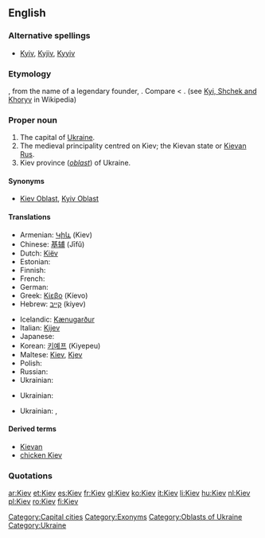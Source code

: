 ==English==

===Alternative spellings===
* [[Kyiv]], [[Kyjiv]], [[Kyyiv]]

===Etymology===
{{etyl|ru}} {{term|Киев|tr=Kíjev|lang=ru|sc=Cyrl}}, from the name of a legendary founder, {{term|Кий||tr=Kij|lang=ru|sc=Cyrl}}.  Compare {{etyl|uk|-}} {{term|Київ||tr=Kýïv|lang=uk|sc=Cyrl}} < {{term|Кий||tr=Kyj|lang=uk|sc=Cyrl}}. (see [[w:Kyi, Schek and Khoryv|Kyi, Shchek and Khoryv]] in Wikipedia)

===Proper noun===
{{wikipedia|Kiev}}
{{wikipedia|Kiev (disambiguation)}}
{{en-proper noun}}

# The capital of [[Ukraine]].
# The medieval principality centred on Kiev; the Kievan state or [[Kievan Rus]].
# Kiev province (''[[oblast]]'') of Ukraine.

====Synonyms====
* {{sense|province}} [[Kiev Oblast]], [[Kyiv Oblast]]

====Translations====
{{trans-top|Ukrainian city}}
* Armenian: [[Կիև]] (Kiev)
* Chinese: [[基辅]] (Jīfǔ)
* Dutch: [[Kiëv]]
* Estonian: {{t-|et|Kiiev}}
* Finnish: {{t+|fi|Kiova}}
* French: {{t+|fr|Kiev}}
* German: {{t+|de|Kiew|n}}
* Greek: [[Κίεβο]] (Kíevo) {{n}}
* Hebrew: [[קייב]] (kiyev)
{{trans-mid}}
* Icelandic: [[Kænugarður]] {{m}}
* Italian: [[Kijev]]
* Japanese: {{t+|ja|キエフ|tr=Kiefu|sc=Jpan}}
* Korean: [[키예프]] (Kiyepeu)
* Maltese: [[Kiev]], [[Kjev]]
* Polish: {{t+|pl|Kijów|m}}
* Russian: {{t-|ru|Киев|m|tr=Kíjev|sc=Cyrl}}
* Ukrainian: {{t+|uk|Київ|m|tr=Kýjiv|sc=Cyrl|xs=Ukrainian}}
{{trans-bottom}}
{{trans-top|Medieval principality}}
* Ukrainian: {{t-|uk|Київська Русь|f|tr=Kýjivs’ka Rus’|sc=Cyrl}}
{{trans-mid}}
{{trans-bottom}}
{{trans-top|Kiev province}}
* Ukrainian: {{t-|uk|Київська область|f|tr=Kýjivs’ka óblast’|sc=Cyrl}}, {{t-|uk|Київщина|f|tr=Kýjivščyna|sc=Cyrl}}
{{trans-mid}}
{{trans-bottom}}

====Derived terms====
* [[Kievan]]
* [[chicken Kiev]]

===Quotations===
{{seeCites}}

[[Category:Capital cities]]
[[Category:Exonyms]]
[[Category:Oblasts of Ukraine]]
[[Category:Ukraine]]

[[ar:Kiev]]
[[et:Kiev]]
[[es:Kiev]]
[[fr:Kiev]]
[[gl:Kiev]]
[[ko:Kiev]]
[[it:Kiev]]
[[li:Kiev]]
[[hu:Kiev]]
[[nl:Kiev]]
[[pl:Kiev]]
[[ro:Kiev]]
[[fi:Kiev]]